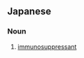 {{also|免疫抑制劑}}
==Japanese==
{{ja-kanjitab|めん|えき|よく|せい|ざい|yomi=on}}

===Noun===
{{ja-noun|めんえきよくせいざい}}

# [[immunosuppressant]] {{gloss|an immunosuppressive agent}}